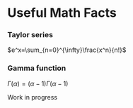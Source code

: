 # Useful Math Facts {#math}

### Taylor series

$e^x=\sum_{n=0}^{\infty}\frac{x^n}{n!}$

### Gamma function

$\Gamma(\alpha)=(\alpha-1)\Gamma(\alpha-1)$

Work in progress